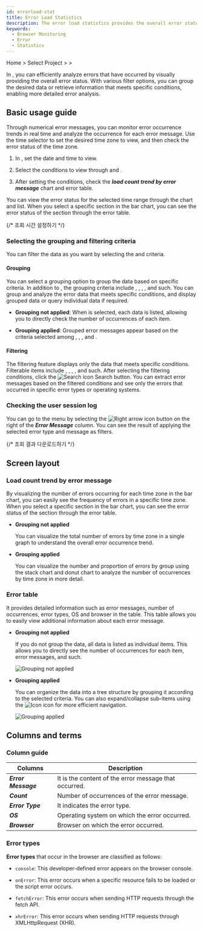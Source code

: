```yaml
---
id: errorload-stat
title: Error Load Statistics
description: The error load statistics provides the overall error status.
keywords:
  - Browser Monitoring
  - Error
  - Statistics
---
```


Home &gt; Select Project &gt; <Cmdname sid="side_statistics" className="uitext" /> &gt; <Cmdname sid="side_errorLoadStatistics" className="uitext" />

In <Cmdname sid="side_errorLoadStatistics" className="uitext" />, you can efficiently analyze errors that have occurred by visually providing the overall error status. With various filter options, you can group the desired data or retrieve information that meets specific conditions, enabling more detailed error analysis.

## Basic usage guide

Through numerical error messages, you can monitor error occurrence trends in real time and analyze the occurrence for each error message. Use the time selector to set the desired time zone to view, and then check the error status of the time zone.

<ImgLang img="browser-statistics-error-stat.png" desc="Error Load Statistics" />

1. In <Cmdname sid="time" className="uitext" />, set the date and time to view.

2. Select the conditions to view through <Cmdname sid="filter" className="uitext" /> and <Cmdname sid="groupby" className="uitext" />.

3. After setting the conditions, check the ***load count trend by error message*** chart and error table. 

You can view the error status for the selected time range through the chart and list. When you select a specific section in the bar chart, you can see the error status of the section through the error table. 

{/* 조회 시간 설정하기 */}

<Settime/>

### Selecting the grouping and filtering criteria

You can filter the data as you want by selecting the <Cmdname sid="groupby" className="uitext" /> and <Cmdname sid="filter" className="uitext" /> criteria.

#### Grouping

You can select a grouping option to group the data based on specific criteria. In addition to <Cmdname sid="ITM09123" className="uitext" />, the grouping criteria include <Cmdname sid="ITM09125" className="uitext" />, <Cmdname sid="ITM06770" className="uitext" />, <Cmdname sid="TTL06358" className="uitext" />, <Cmdname sid="device" className="uitext" />, and such. You can group and analyze the error data that meets specific conditions, and display grouped data or query individual data if required.

- **Grouping not applied**: When <Cmdname sid="ITM09123" className="uitext" /> is selected, each data is listed, allowing you to directly check the number of occurrences of each item. 

- **Grouping applied**: Grouped error messages appear based on the criteria selected among <Cmdname sid="ITM09125" className="uitext" />, <Cmdname sid="ITM06770" className="uitext" />, <Cmdname sid="TTL06358" className="uitext" />, and <Cmdname sid="device" className="uitext" />.

#### Filtering

The filtering feature displays only the data that meets specific conditions. Filterable items include <Cmdname sid="ITM09125" className="uitext" />, <Cmdname sid="ITM06770" className="uitext" />, <Cmdname sid="TTL06358" className="uitext" />, <Cmdname sid="device" className="uitext" />, and such. After selecting the filtering conditions, click the ![Search icon](/img/ic-search-on-press.svg) Search button. You can extract error messages based on the filtered conditions and see only the errors that occurred in specific error types or operating systems.

### Checking the user session log

You can go to the <Cmdname sid="side_userSessionEventSearch" className="uitext" /> menu by selecting the ![Right arrow icon](/img/right-arrow.svg) button on the right of the ***Error Message*** column. You can see the result of applying the selected error type and message as filters.

{/* 조회 결과 다운로드하기 */}

<CSVdownload filename="Error_LoadStatistics" />

## Screen layout

### Load count trend by error message

By visualizing the number of errors occurring for each time zone in the bar chart, you can easily see the frequency of errors in a specific time zone. When you select a specific section in the bar chart, you can see the error status of the section through the error table. 

- **Grouping not applied** 

    You can visualize the total number of errors by time zone in a single graph to understand the overall error occurrence trend. 

  <ImgLang img="browser-statistics-error-stat-ungr.png" desc="Ungrouped" />

- **Grouping applied** 

    You can visualize the number and proportion of errors by group using the stack chart and donut chart to analyze the number of occurrences by time zone in more detail.

  <ImgLang img="browser-statistics-error-stat-gr.png" desc="Grouped" />

### Error table

It provides detailed information such as error messages, number of occurrences, error types, OS and browser in the table. This table allows you to easily view additional information about each error message.

- **Grouping not applied** 

    If you do not group the data, all data is listed as individual items. This allows you to directly see the number of occurrences for each item, error messages, and such.

    ![Grouping not applied](/img/browser-statistics-error-stat-ungr-tb.png)

- **Grouping applied** 

    You can organize the data into a tree structure by grouping it according to the selected criteria. You can also expand/collapse sub-items using the ![Icon](/img/ic-caret-down.svg) icon for more efficient navigation. 

    ![Grouping applied](/img/browser-statistics-error-stat-gr-tb.png)

## Columns and terms

### Column guide

| Columns             | Description                                           |
| ------------------- | ----------------------------------------------------- |
| ***Error Message*** | It is the content of the error message that occurred. |
| ***Count***         | Number of occurrences of the error message.           |
| ***Error Type***    | It indicates the error type.                          |
| ***OS***            | Operating system on which the error occurred.         |
| ***Browser***       | Browser on which the error occurred.                  |

### Error types

**Error types** that occur in the browser are classified as follows: 

- `console`: This developer-defined error appears on the browser console.

- `onError`: This error occurs when a specific resource fails to be loaded or the script error occurs.

- `fetchError`: This error occurs when sending HTTP requests through the fetch API.

- `xhrError`: This error occurs when sending HTTP requests through XMLHttpRequest (XHR).
